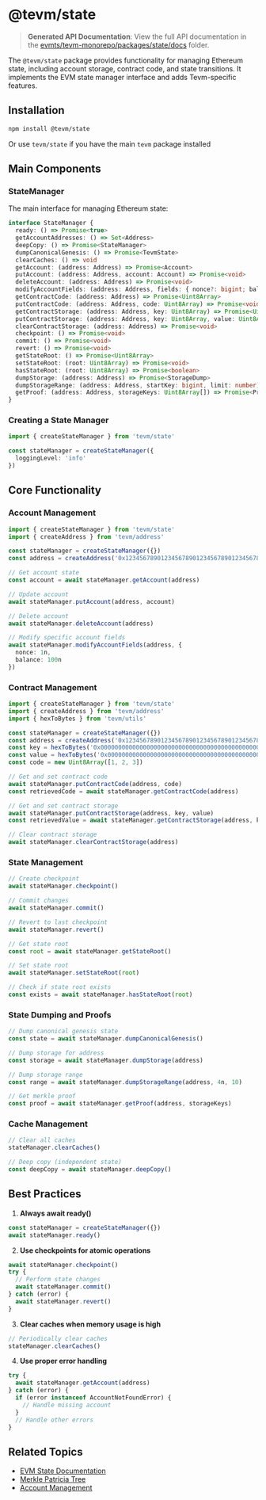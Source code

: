 # @tevm/state

> **Generated API Documentation**: View the full API documentation in the [evmts/tevm-monorepo/packages/state/docs](https://github.com/evmts/tevm-monorepo/tree/main/packages/state/docs) folder.

The `@tevm/state` package provides functionality for managing Ethereum state, including account storage, contract code, and state transitions. It implements the EVM state manager interface and adds Tevm-specific features.

## Installation

```bash
npm install @tevm/state
```

Or use `tevm/state` if you have the main `tevm` package installed

## Main Components

### StateManager

The main interface for managing Ethereum state:

```typescript
interface StateManager {
  ready: () => Promise<true>
  getAccountAddresses: () => Set<Address>
  deepCopy: () => Promise<StateManager>
  dumpCanonicalGenesis: () => Promise<TevmState>
  clearCaches: () => void
  getAccount: (address: Address) => Promise<Account>
  putAccount: (address: Address, account: Account) => Promise<void>
  deleteAccount: (address: Address) => Promise<void>
  modifyAccountFields: (address: Address, fields: { nonce?: bigint; balance?: bigint }) => Promise<void>
  getContractCode: (address: Address) => Promise<Uint8Array>
  putContractCode: (address: Address, code: Uint8Array) => Promise<void>
  getContractStorage: (address: Address, key: Uint8Array) => Promise<Uint8Array>
  putContractStorage: (address: Address, key: Uint8Array, value: Uint8Array) => Promise<void>
  clearContractStorage: (address: Address) => Promise<void>
  checkpoint: () => Promise<void>
  commit: () => Promise<void>
  revert: () => Promise<void>
  getStateRoot: () => Promise<Uint8Array>
  setStateRoot: (root: Uint8Array) => Promise<void>
  hasStateRoot: (root: Uint8Array) => Promise<boolean>
  dumpStorage: (address: Address) => Promise<StorageDump>
  dumpStorageRange: (address: Address, startKey: bigint, limit: number) => Promise<StorageRange>
  getProof: (address: Address, storageKeys: Uint8Array[]) => Promise<Proof>
}
```

### Creating a State Manager

```typescript
import { createStateManager } from 'tevm/state'

const stateManager = createStateManager({
  loggingLevel: 'info'
})
```

## Core Functionality

### Account Management

```typescript
import { createStateManager } from 'tevm/state'
import { createAddress } from 'tevm/address'

const stateManager = createStateManager({})
const address = createAddress('0x1234567890123456789012345678901234567890')

// Get account state
const account = await stateManager.getAccount(address)

// Update account
await stateManager.putAccount(address, account)

// Delete account
await stateManager.deleteAccount(address)

// Modify specific account fields
await stateManager.modifyAccountFields(address, {
  nonce: 1n,
  balance: 100n
})
```

### Contract Management

```typescript
import { createStateManager } from 'tevm/state'
import { createAddress } from 'tevm/address'
import { hexToBytes } from 'tevm/utils'

const stateManager = createStateManager({})
const address = createAddress('0x1234567890123456789012345678901234567890')
const key = hexToBytes('0x0000000000000000000000000000000000000000000000000000000000000001')
const value = hexToBytes('0x0000000000000000000000000000000000000000000000000000000000000002')
const code = new Uint8Array([1, 2, 3])

// Get and set contract code
await stateManager.putContractCode(address, code)
const retrievedCode = await stateManager.getContractCode(address)

// Get and set contract storage
await stateManager.putContractStorage(address, key, value)
const retrievedValue = await stateManager.getContractStorage(address, key)

// Clear contract storage
await stateManager.clearContractStorage(address)
```

### State Management

```typescript
// Create checkpoint
await stateManager.checkpoint()

// Commit changes
await stateManager.commit()

// Revert to last checkpoint
await stateManager.revert()

// Get state root
const root = await stateManager.getStateRoot()

// Set state root
await stateManager.setStateRoot(root)

// Check if state root exists
const exists = await stateManager.hasStateRoot(root)
```

### State Dumping and Proofs

```typescript
// Dump canonical genesis state
const state = await stateManager.dumpCanonicalGenesis()

// Dump storage for address
const storage = await stateManager.dumpStorage(address)

// Dump storage range
const range = await stateManager.dumpStorageRange(address, 4n, 10)

// Get merkle proof
const proof = await stateManager.getProof(address, storageKeys)
```

### Cache Management

```typescript
// Clear all caches
stateManager.clearCaches()

// Deep copy (independent state)
const deepCopy = await stateManager.deepCopy()
```

## Best Practices

1. **Always await ready()**
```typescript
const stateManager = createStateManager({})
await stateManager.ready()
```

2. **Use checkpoints for atomic operations**
```typescript
await stateManager.checkpoint()
try {
  // Perform state changes
  await stateManager.commit()
} catch (error) {
  await stateManager.revert()
}
```

3. **Clear caches when memory usage is high**
```typescript
// Periodically clear caches
stateManager.clearCaches()
```

4. **Use proper error handling**
```typescript
try {
  await stateManager.getAccount(address)
} catch (error) {
  if (error instanceof AccountNotFoundError) {
    // Handle missing account
  }
  // Handle other errors
}
```

## Related Topics
- [EVM State Documentation](https://ethereum.org/en/developers/docs/evm/state)
- [Merkle Patricia Tree](https://ethereum.org/en/developers/docs/data-structures-and-encoding/patricia-merkle-trie)
- [Account Management](https://ethereum.org/en/developers/docs/accounts)